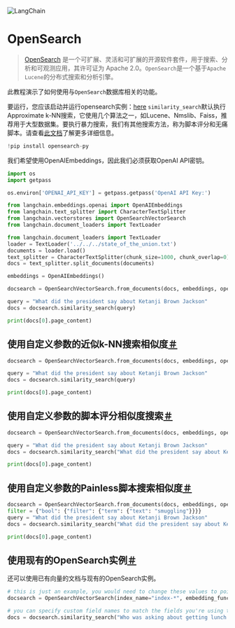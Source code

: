 

<Head>
  <script>
    {
      `(function() {
         var _hmt = _hmt || [];
(function() {
  var hm = document.createElement("script");
  hm.src = "https://hm.baidu.com/hm.js?e60fb290e204e04c5cb6f79b0ac1e697";
  var s = document.getElementsByTagName("script")[0]; 
  s.parentNode.insertBefore(hm, s);
})();
       })();`
    }
  </script>
</Head>

![LangChain](https://pica.zhimg.com/50/v2-56e8bbb52aa271012541c1fe1ceb11a2_r.gif)




OpenSearch
=== 
> 
> [OpenSearch](https://opensearch.org/) 是一个可扩展、灵活和可扩展的开源软件套件，用于搜索、分析和可观测应用，其许可证为 Apache 2.0。`OpenSearch`是一个基于`Apache Lucene`的分布式搜索和分析引擎。
> 
> 
> 

此教程演示了如何使用与`OpenSearch`数据库相关的功能。

要运行，您应该启动并运行opensearch实例：[here](https://opensearch.org/docs/latest/install-and-configure/install-opensearch/index/) `similarity_search`默认执行Approximate k-NN搜索，它使用几个算法之一，如Lucene、Nmslib、Faiss，推荐用于大型数据集。要执行暴力搜索，我们有其他搜索方法，称为脚本评分和无痛脚本。请查看[此文档](https://opensearch.org/docs/latest/search-plugins/knn/index/)了解更多详细信息。

```python
!pip install opensearch-py

```

我们希望使用OpenAIEmbeddings，因此我们必须获取OpenAI API密钥。

```python
import os
import getpass

os.environ['OPENAI_API_KEY'] = getpass.getpass('OpenAI API Key:')

```

```python
from langchain.embeddings.openai import OpenAIEmbeddings
from langchain.text_splitter import CharacterTextSplitter
from langchain.vectorstores import OpenSearchVectorSearch
from langchain.document_loaders import TextLoader

```

```python
from langchain.document_loaders import TextLoader
loader = TextLoader('../../../state_of_the_union.txt')
documents = loader.load()
text_splitter = CharacterTextSplitter(chunk_size=1000, chunk_overlap=0)
docs = text_splitter.split_documents(documents)

embeddings = OpenAIEmbeddings()

```

```python
docsearch = OpenSearchVectorSearch.from_documents(docs, embeddings, opensearch_url="http://localhost:9200")

query = "What did the president say about Ketanji Brown Jackson"
docs = docsearch.similarity_search(query)

```

```python
print(docs[0].page_content)

```

使用自定义参数的近似k-NN搜索相似度[＃](#similarity-search-using-approximate-k-nn-search-with-custom-parameters "此标题的永久链接")
----------------------------------------------------------------------------------------------------------

```python
docsearch = OpenSearchVectorSearch.from_documents(docs, embeddings, opensearch_url="http://localhost:9200", engine="faiss", space_type="innerproduct", ef_construction=256, m=48)

query = "What did the president say about Ketanji Brown Jackson"
docs = docsearch.similarity_search(query)

```

```python
print(docs[0].page_content)

```

使用自定义参数的脚本评分相似度搜索[＃](#similarity-search-using-script-scoring-with-custom-parameters "此标题的永久链接")
-----------------------------------------------------------------------------------------------

```python
docsearch = OpenSearchVectorSearch.from_documents(docs, embeddings, opensearch_url="http://localhost:9200", is_appx_search=False)

query = "What did the president say about Ketanji Brown Jackson"
docs = docsearch.similarity_search("What did the president say about Ketanji Brown Jackson", k=1, search_type="script_scoring")

```

```python
print(docs[0].page_content)

```

使用自定义参数的Painless脚本搜索相似度[＃](#similarity-search-using-painless-scripting-with-custom-parameters "此标题的永久链接")
---------------------------------------------------------------------------------------------------------

```python
docsearch = OpenSearchVectorSearch.from_documents(docs, embeddings, opensearch_url="http://localhost:9200", is_appx_search=False)
filter = {"bool": {"filter": {"term": {"text": "smuggling"}}}}
query = "What did the president say about Ketanji Brown Jackson"
docs = docsearch.similarity_search("What did the president say about Ketanji Brown Jackson", search_type="painless_scripting", space_type="cosineSimilarity", pre_filter=filter)

```

```python
print(docs[0].page_content)

```

使用现有的OpenSearch实例[＃](#using-a-preexisting-opensearch-instance "此标题的永久链接")
-------------------------------------------------------------------------

还可以使用已有向量的文档与现有的OpenSearch实例。

```python
# this is just an example, you would need to change these values to point to another opensearch instance
docsearch = OpenSearchVectorSearch(index_name="index-*", embedding_function=embeddings, opensearch_url="http://localhost:9200")

# you can specify custom field names to match the fields you're using to store your embedding, document text value, and metadata
docs = docsearch.similarity_search("Who was asking about getting lunch today?", search_type="script_scoring", space_type="cosinesimil", vector_field="message_embedding", text_field="message", metadata_field="message_metadata")

```

